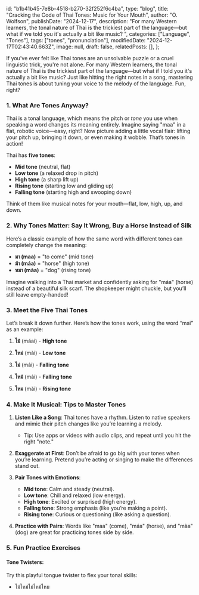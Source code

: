   id: "b1b41b45-7e8b-4518-b270-32f252f6c4ba",
  type: "blog",
  title: "Cracking the Code of Thai Tones: Music for Your Mouth",
  author: "O. Wolfson",
  publishDate: "2024-12-17",
  description:
    "For many Western learners, the tonal nature of Thai is the trickiest part of the language—but what if we told you it's actually a bit like music? ",
  categories: ["Language", "Tones"],
  tags: ["tones", "pronunciation"],
  modifiedDate: "2024-12-17T02:43:40.663Z",
  image: null,
  draft: false,
  relatedPosts: [],
};

If you've ever felt like Thai tones are an unsolvable puzzle or a cruel linguistic trick, you're not alone. For many Western learners, the tonal nature of Thai is the trickiest part of the language—but what if I told you it's actually a bit like music? Just like hitting the right notes in a song, mastering Thai tones is about tuning your voice to the melody of the language. Fun, right?

### **1. What Are Tones Anyway?**

Thai is a tonal language, which means the pitch or _tone_ you use when speaking a word changes its meaning entirely. Imagine saying "maa" in a flat, robotic voice—easy, right? Now picture adding a little vocal flair: lifting your pitch up, bringing it down, or even making it wobble. That’s tones in action!

Thai has **five tones**:

- **Mid tone** (neutral, flat)
- **Low tone** (a relaxed drop in pitch)
- **High tone** (a sharp lift up)
- **Rising tone** (starting low and gliding up)
- **Falling tone** (starting high and swooping down)

Think of them like musical notes for your mouth—flat, low, high, up, and down.

### **2. Why Tones Matter: Say It Wrong, Buy a Horse Instead of Silk**

Here’s a classic example of how the same word with different tones can completely change the meaning:

- **มา (maa)** = "to come" (mid tone)
  <Audio src="/audio/thai-tones/มา.mp3" />
- **ม้า (máa)** = "horse" (high tone)
  <Audio src="/audio/thai-tones/ม้า.mp3" />
- **หมา (màa)** = "dog" (rising tone)
  <Audio src="/audio/thai-tones/หมา.mp3" />

Imagine walking into a Thai market and confidently asking for "máa" (horse) instead of a beautiful silk scarf. The shopkeeper might chuckle, but you’ll still leave empty-handed!

### **3. Meet the Five Thai Tones**

Let’s break it down further. Here’s how the tones work, using the word “mai” as an example:

1. **ไม้** (máai) - **High tone**

   <Audio src="/audio/thai-tones/ไม้.mp3" />

   - Meaning: "wood" or "stick"

2. **ใหม่** (mài) - **Low tone**

   <Audio src="/audio/thai-tones/ใหม่.mp3" />

   - Meaning: "new"

3. **ไม่** (mâi) - **Falling tone**

   <Audio src="/audio/thai-tones/ไม่.mp3" />

   - Meaning: "not" (negation)

4. **ไหม้** (mâi) - **Falling tone**

   <Audio src="/audio/thai-tones/ไหม้.mp3" />

   - Meaning: "to burn"

5. **ไหม** (mǎi) - **Rising tone**

   <Audio src="/audio/thai-tones/ไหม.mp3" />

   - Meaning: Question marker ("Is it?" or "Does it?")

### **4. Make It Musical: Tips to Master Tones**

1. **Listen Like a Song**: Thai tones have a rhythm. Listen to native speakers and mimic their pitch changes like you’re learning a melody.

   - Tip: Use apps or videos with audio clips, and repeat until you hit the right "note."

2. **Exaggerate at First**: Don’t be afraid to go big with your tones when you’re learning. Pretend you’re acting or singing to make the differences stand out.

3. **Pair Tones with Emotions**:

   - **Mid tone**: Calm and steady (neutral).
   - **Low tone**: Chill and relaxed (low energy).
   - **High tone**: Excited or surprised (high energy).
   - **Falling tone**: Strong emphasis (like you’re making a point).
   - **Rising tone**: Curious or questioning (like asking a question).

4. **Practice with Pairs**: Words like "maa" (come), "máa" (horse), and "màa" (dog) are great for practicing tones side by side.

### **5. Fun Practice Exercises**

#### **Tone Twisters**:

Try this playful tongue twister to flex your tonal skills:

- ไม้ใหม่ไม่ไหม้ไหม

<Audio src="/audio/thai-tones/ไม้ใหม่ไม่ไหม้ไหม.mp3" />

Transliteration: maiH maiL maiF maiF maiR
Translation: “New wood doesn't burn, does it?”

It’s silly, it’s confusing, and it’s perfect for practice.

#### **Tone Imitation**:

Listen to a native speaker say simple sentences, record yourself repeating them, and compare the tones. Keep at it until you sound like a pro!

---

### **Final Thoughts: Embrace the Challenge**

Thai tones might feel like a musical workout at first, but once you "tune" your ears and voice, it’s incredibly satisfying. Think of it as learning a new instrument—the more you practice, the more natural it becomes. Before you know it, you’ll be navigating Thai conversations without a hitch.

So go ahead, sing your way through Thai tones and enjoy the process!

- ### **สู้ๆ (sûu sûu) — "Keep fighting!"**

<Audio src="/audio/thai-tones/สู้ๆ.mp3" />
